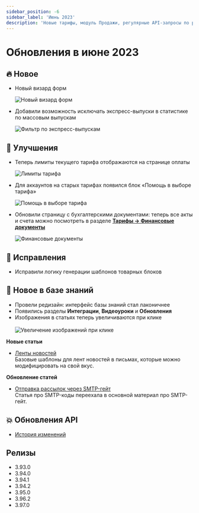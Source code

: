 ```yaml
---
sidebar_position: -6
sidebar_label: 'Июнь 2023'
description: 'Новые тарифы, модуль Продажи, регулярные API-запросы по расписанию, обновления в редакторе сценариев, другие улучшения и исправления'
---
```


# Обновления в июне 2023

## 🔥 Новое

- Новый визард форм

  ![Новый визард форм](/img/updates/2023/updates-june-2023/updates-june-2023-form-wizard.png)

- Добавили возможность исключать экспресс-выпуски в статистике по массовым выпускам

  ![Фильтр по экспресс-выпускам](/img/updates/2023/updates-june-2023/updates-june-2023-filter.png)

## 🚀 Улучшения

- Теперь лимиты текущего тарифа отображаются на странице оплаты

  ![Лимиты тарифа](/img/updates/2023/updates-june-2023/updates-june-2023-rate-limits.png)

- Для аккаунтов на старых тарифах появился блок «Помощь в выборе тарифа»

  ![Помощь в выборе тарифа](/img/updates/2023/updates-june-2023/updates-june-2023-tariff-choice.png)

- Обновили страницу с бухгалтерскими документами: теперь все акты и счета можно посмотреть в разделе [**Тарифы → Финансовые документы**](https://app.sendsay.ru/billing/documents/accounting-documents)

  ![Финансовые документы](/img/updates/2023/updates-june-2023/updates-june-2023-accounting-documents.png)

## 🐛 Исправления

- Исправили логику генерации шаблонов товарных блоков

## 📖 Новое в базе знаний

- Провели редизайн: интерфейс базы знаний стал лаконичнее
- Появились разделы **Интеграции**, **Видеоуроки** и **Обновления**
- Изображения в статьях теперь увеличиваются при клике <br/><br/>
  ![Увеличение изображений при клике](/img/updates/2023/updates-june-2023/updates-june-2023-zoom.gif)

**Новые статьи**

- [Ленты новостей](https://docs.sendsay.ru/proscript/rss)<br/>
  Базовые шаблоны для лент новостей в письмах, которые можно модифицировать на свой вкус.

**Обновление статей**

- [Отправка рассылок через SMTP-гейт](https://docs.sendsay.ru/integrations/smtp-gate)<br/>
  Статья про SMTP-коды переехала в основной материал про SMTP-гейт.

## 💥 Обновления API

- [История изменений](https://sendsay.ru/api/api.html#История-изменений)

## Релизы

- 3.93.0
- 3.94.0
- 3.94.1
- 3.94.2
- 3.95.0
- 3.96.2
- 3.97.0
